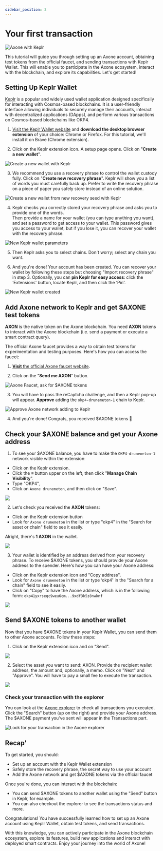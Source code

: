 ```yaml
---
sidebar_position: 2
---
```


# Your first transaction

![Axone with Keplr](/img/content/tutorials/keplr-0.webp)

This tutorial will guide you through setting up an Axone account, obtaining test tokens from the official faucet, and sending transactions with Keplr Wallet. This will enable you to participate in the Axone ecosystem, interact with the blockchain, and explore its capabilities. Let's get started!

## Setting Up Keplr Wallet

[Keplr](https://www.keplr.app/) is a popular and widely used wallet application designed specifically for interacting with Cosmos-based blockchains. It is a user-friendly interface allowing individuals to securely manage their accounts, interact with decentralized applications (DApps), and perform various transactions on Cosmos-based blockchains like OKP4.

1. [Visit the Keplr Wallet website](https://www.keplr.app/download) and **download the desktop browser extension** of your choice: Chrome or Firefox. For this tutorial, we'll install it on Brave (Chrome extension).

2. Click on the Keplr extension icon. A setup page opens. Click on "**Create a new wallet**".

![Create a new wallet with Keplr](/img/content/tutorials/keplr-1.webp)

3. We recommend you use a recovery phrase to control the wallet custody fully. Click on "**Create new recovery phrase**". Keplr will show you a list of words you must carefully back up. Prefer to write the recovery phrase on a piece of paper you safely store instead of an online solution.  

![Create a new wallet from new recovery seed with Keplr](/img/content/tutorials/keplr-2.webp)

4. Keplr checks you correctly stored your recovery phrase and asks you to provide one of the words.  
Then provide a name for your wallet (you can type anything you want), and set a password to get access to your wallet. This password gives you access to your wallet, but if you lose it, you can recover your wallet with the recovery phrase.

![New Keplr wallet parameters](/img/content/tutorials/keplr-3.webp)

5. Then Keplr asks you to select chains. Don't worry; select any chain you want.

6. And you're done! Your account has been created. You can recover your wallet by following these steps but choosing "Import recovery phrase" in step 3.
Optionally, you can **pin Keplr for easy access**: click the ‘Extensions' button, locate Keplr, and then click the ‘Pin'.

![New Keplr wallet created](/img/content/tutorials/keplr-4.webp)

## Add Axone network to Keplr and get $AXONE test tokens

**AXON** is the native token on the Axone blockchain. You need **AXON** tokens to interact with the Axone blockchain (i.e. send a payment or execute a smart contract query).

The official Axone faucet provides a way to obtain test tokens for experimentation and testing purposes. Here's how you can access the faucet:

1. [**Visit** the official Axone faucet website](https://faucet.okp4.network/).

2. Click on the "**Send me AXON**" button.

![Axone Faucet, ask for $AXONE tokens](/img/content/tutorials/keplr-5.webp)

3. You will have to pass the reCaptcha challenge, and then a Keplr pop-up will appear. **Approve** adding the `okp4-drunemeton-1` chain to Keplr.

![Approve Axone network adding to Keplr](/img/content/tutorials/keplrmaj-6.webp)

4. And you're done! Congrats, you received $AXONE tokens 🥳

## Check your $AXONE balance and get your Axone address

1. To see your $AXONE balance, you have to make the `OKP4-drunemeton-1` network visible within the extension: 

- Click on the Keplr extension.
- Click the **≡** button upper on the left, then click "**Manage Chain Visibility**". 
- Type "OKP4", 
- Click on `Axone drunemeton`, and then click on "Save".

<div style={{ display: "flex", justifyContent: "center" }}><img src="/img/content/tutorials/keplrmaj-8.webp"></img></div>

2. Let's check you received the **AXON** tokens:

- Click on the Keplr extension button
- Look for `Axone drunemeton` in the list or type "okp4" in the "Search for asset or chain" field to see it easily. 

Alright, there's **1 AXON** in the wallet.

<div style={{ display: "flex", justifyContent: "center" }}><img src="/img/content/tutorials/keplrmaj-9.webp"></img></div>

3. Your wallet is identified by an address derived from your recovery phrase. To receive $AXONE tokens, you should provide your Axone address to the spender.
Here's how you can have your Axone address: 

- Click on the Keplr extension icon and "Copy address".
- Look for `Axone drunemeton` in the list or type ‘okp4' in the "Search for a chain" field to see it easily.
- Click on "Copy" to have the Axone address, which is in the following form:  `okp41yxrseqc9weu6cm...9xdf3k5z8nwknf`

<div style={{ display: "flex", justifyContent: "center" }}><img src="/img/content/tutorials/keplrmaj-10.webp"></img></div>

## Send $AXONE tokens to another wallet

Now that you have $AXONE tokens in your Keplr Wallet, you can send them to other Axone accounts. Follow these steps:

1. Click on the Keplr extension icon and on "Send".

<div style={{ display: "flex", justifyContent: "center" }}><img src="/img/content/tutorials/keplr-11.webp"></img></div>

2. Select the asset you want to send: AXON. Provide the recipient wallet address, the amount and, optionally, a memo. Click on "Next" and "Approve". You will have to pay a small fee to execute the transaction.

<div style={{ display: "flex", justifyContent: "center" }}><img src="/img/content/tutorials/keplrmaj-12.webp"></img></div>

### Check your transaction with the explorer

You can look at the [Axone explorer](https://explore.okp4.network/OKP4%20Drunemeton%20testnet) to check all transactions you executed. Click the "Search" button (up on the right) and provide your Axone address. The $AXONE payment you've sent will appear in the Transactions part.

![Look for your transaction in the Axone explorer](/img/content/tutorials/keplr-13.webp)

## Recap'

To get started, you should:

- Set up an account with the Keplr Wallet extension
- Safely store the recovery phrase, the secret way to use your account
- Add the Axone network and get $AXONE tokens via the official faucet

Once you're done, you can interact with the blockchain:
- You can send $AXONE tokens to another wallet using the "Send" button in Keplr, for example.
- You can also checkout the explorer to see the transactions status and more.

Congratulations! You have successfully learned how to set up an Axone account using Keplr Wallet, obtain test tokens, and send transactions.

 With this knowledge, you can actively participate in the Axone blockchain ecosystem, explore its features, build new applications and interact with deployed smart contracts. Enjoy your journey into the world of Axone!
